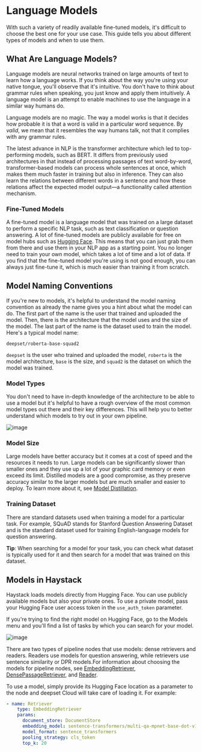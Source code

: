 # Language Models

With such a variety of readily available fine-tuned models, it's difficult to choose the best one for your use case. This guide tells you about different types of models and when to use them.

## What Are Language Models?

Language models are neural networks trained on large amounts of text to learn how a language works. If you think about the way you're using your native tongue, you'll observe that it's intuitive. You don't have to think about grammar rules when speaking, you just know and apply them intuitively. A language model is an attempt to enable machines to use the language in a similar way humans do. 

Language models are no magic. The way a model works is that it decides how probable it is that a word is valid in a particular word sequence. By _valid_, we mean that it resembles the way humans talk, not that it complies with any grammar rules.

The latest advance in NLP is the transformer architecture which led to top-performing models, such as BERT. It differs from previously used architectures in that instead of processing passages of text word-by-word, transformer-based models can process whole sentences at once, which makes them much faster in training but also in inference. They can also learn the relations between different words in a sentence and how these relations affect the expected model output—a functionality called attention mechanism.

### Fine-Tuned Models

A fine-tuned model is a language model that was trained on a large dataset to perform a specific NLP task, such as text classification or question answering. A lot of fine-tuned models are publicly available for free on model hubs such as [Hugging Face](https://huggingface.co/models). This means that you can just grab them from there and use them in your NLP app as a starting point. You no longer need to train your own model, which takes a lot of time and a lot of data. If you find that the fine-tuned model you're using is not good enough, you can always just fine-tune it, which is much easier than training it from scratch.

Model Naming Conventions
------------------------

If you're new to models, it's helpful to understand the model naming convention as already the name gives you a hint about what the model can do. The first part of the name is the user that trained and uploaded the model. Then, there is the architecture that the model uses and the size of the model. The last part of the name is the dataset used to train the model.  
Here's a typical model name:

`deepset/roberta-base-squad2`

`deepset` is the user who trained and uploaded the model, `roberta` is the model architecture, `base` is the size, and `squad2` is the dataset on which the model was trained.

### Model Types

You don't need to have in-depth knowledge of the architecture to be able to use a model but it's helpful to have a rough overview of the most common model types out there and their key differences. This will help you to better understand which models to try out in your own pipeline.

![image](/img/architecture_chronology.png)

### Model Size

Large models have better accuracy but it comes at a cost of speed and the resources it needs to run. Large models can be significantly slower than smaller ones and they use up a lot of your graphic card memory or even exceed its limit. Distilled models are a good compromise, as they preserve accuracy similar to the larger models but are much smaller and easier to deploy. To learn more about it, see [Model Distillation](https://haystack.deepset.ai/guides/model-distillation).

### Training Dataset

There are standard datasets used when training a model for a particular task. For example, SQuAD stands for Stanford Question Answering Dataset and is the standard dataset used for training English-language models for question answering.

**Tip**: When searching for a model for your task, you can check what dataset is typically used for it and then search for a model that was trained on this dataset.

## Models in Haystack

Haystack loads models directly from Hugging Face. You can use publicly available models but also your private ones. To use a private model, pass your Hugging Face user access token in the `use_auth_token` parameter.

If you're trying to find the right model on Hugging Face, go to the Models menu and you'll find a list of tasks by which you can search for your model.

![image](/img/models_on_hf.png)

There are two types of pipeline nodes that use models: dense retrievers and readers. Readers use models for question answering, while retrievers use sentence similarity or DPR models.For information about choosing the models for pipeline nodes, see [EmbeddingRetriever](/pipeline_nodes/retriever#embedding-retrieval-recommended), [DensePassageRetriever](/pipeline_nodes/retriever#dense-passage-retrieval), and [Reader](/pipeline_nodes/reader).

To use a model, simply provide its Hugging Face location as a parameter to the node and deepset Cloud will take care of loading it. For example:

```YAML
- name: Retriever 
    type: EmbeddingRetriever 
    params:
      document_store: DocumentStore
      embedding_model: sentence-transformers/multi-qa-mpnet-base-dot-v1 
      model_format: sentence_transformers
      pooling_strategy: cls_token 
      top_k: 20
```